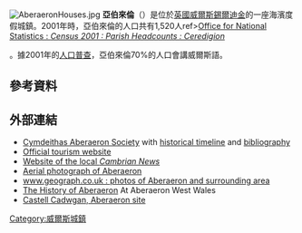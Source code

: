{{noteTA
| T  = zh-cn:阿贝拉尼; zh-tw:亞伯來倫
| 1  = zh-cn:阿贝拉尼; zh-tw:亞伯來倫
}} 

[[File:AberaeronHouses.jpg|thumb]]
'''亞伯來倫'''（{{lang-en|Aberaeron}}）是位於[[英國|英國]][[威爾斯|威爾斯]][[錫爾迪金|錫爾迪金]]的一座海濱度假城鎮。2001年時，亞伯來倫的人口共有1,520人ref>[https://web.archive.org/web/20140203091527/http://www.neighbourhood.statistics.gov.uk/dissemination/viewFullDataset.do;jsessionid=ac1f930c30d5b0975d9516744e64bcdae8b9d547c691?instanceSelection=03070&productId=779&$ph=60_61&datasetInstanceId=3070&startColumn=1&numberOfColumns=4&containerAreaId=790566 Office for National Statistics : ''Census 2001 : Parish Headcounts : Ceredigion'']</ref>。據2001年的[[人口普查|人口普查]]，亞伯來倫70%的人口會講威爾斯語。

==參考資料==
{{reflist}}

==外部連結==
{{Wikivoyage|Aberaeron}}
{{commons category|Aberaeron|亞伯來倫}}
* [https://web.archive.org/web/20120219014543/http://www.cymdeithasaberaeron.org/sindex.html Cymdeithas Aberaeron Society] with [https://web.archive.org/web/20120313063129/http://www.cymdeithasaberaeron.org/stimeline.html historical timeline] and [https://web.archive.org/web/20120313063132/http://www.cymdeithasaberaeron.org/sbooks.html bibliography]
* [http://tourism.ceredigion.gov.uk/saesneg/aberaeron.htm Official tourism website] {{Wayback|url=http://tourism.ceredigion.gov.uk/saesneg/aberaeron.htm |date=20070706054656 }}
* [https://web.archive.org/web/20120202075633/http://www.cambrian-news.co.uk/your-community/g/31/ Website of the local ''Cambrian News'']
* [http://www.gtj.org.uk/en/item1/11288 Aerial photograph of Aberaeron]{{dead link|date=十一月 2017 |bot=InternetArchiveBot }}
* [http://www.geograph.org.uk/search.php?i=3089625 www.geograph.co.uk : photos of Aberaeron and surrounding area] {{WebCite|url=https://www.webcitation.org/6J0aRYEIn?url=http://www.geograph.org.uk/search.php?i=3089625 |date=20130820074458 |dateformat=iso }}
* [https://www.webcitation.org/6J0aTAhsL?url=http://www.aberaeron-westwales.co.uk/history.htm The History of Aberaeron] At Aberaeron West Wales
* [http://www.gatehouse-gazetteer.info/Welshsites/129.html Castell Cadwgan, Aberaeron site] {{Wayback|url=http://www.gatehouse-gazetteer.info/Welshsites/129.html |date=20200629180440 }}
{{UK-stub}}
[[Category:威爾斯城鎮|Category:威爾斯城鎮]]